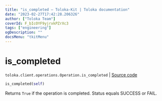 ```yaml
---
title: "is_completed — Toloka-Kit | Toloka documentation"
date: "2023-02-27T17:42:28.206326"
author: ["Toloka Team"]
coverId: F_bIcOYF9yjrxkPZrXc3
tags: ["engineering"]
ogDescription: ""
docsMenu: "tkitMenu"
---
```


# is_completed
`toloka.client.operations.Operation.is_completed` | [Source code](https://github.com/Toloka/toloka-kit/blob/v1.1.4/src/client/operations.py#L108)

```python
is_completed(self)
```

Returns `True` if the operation is completed. Status equals SUCCESS or FAIL.